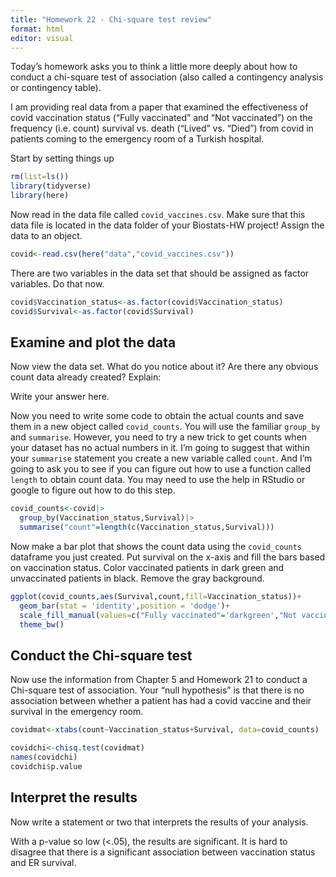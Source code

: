 ```yaml
---
title: "Homework 22 - Chi-square test review"
format: html
editor: visual
---
```


Today's homework asks you to think a little more deeply about how to conduct a chi-square test of association (also called a contingency analysis or contingency table).

I am providing real data from a paper that examined the effectiveness of covid vaccination status ("Fully vaccinated" and "Not vaccinated") on the frequency (i.e. count) survival vs. death ("Lived" vs. "Died") from covid in patients coming to the emergency room of a Turkish hospital.

Start by setting things up

```r
rm(list=ls())
library(tidyverse)
library(here)
```

Now read in the data file called `covid_vaccines.csv`. Make sure that this data file is located in the data folder of your Biostats-HW project! Assign the data to an object.

```r
covid<-read.csv(here("data","covid_vaccines.csv"))
```

There are two variables in the data set that should be assigned as factor variables. Do that now.

```r
covid$Vaccination_status<-as.factor(covid$Vaccination_status)
covid$Survival<-as.factor(covid$Survival)
```

## Examine and plot the data

Now view the data set. What do you notice about it? Are there any obvious count data already created? Explain:

Write your answer here.

Now you need to write some code to obtain the actual counts and save them in a new object called `covid_counts`. You will use the familiar `group_by` and `summarise`. However, you need to try a new trick to get counts when your dataset has no actual numbers in it. I'm going to suggest that within your `summarise` statement you create a new variable called `count`. And I'm going to ask you to see if you can figure out how to use a function called `length` to obtain count data. You may need to use the help in RStudio or google to figure out how to do this step.

```r
covid_counts<-covid|>
  group_by(Vaccination_status,Survival)|>
  summarise("count"=length(c(Vaccination_status,Survival)))
```

Now make a bar plot that shows the count data using the `covid_counts` dataframe you just created. Put survival on the x-axis and fill the bars based on vaccination status. Color vaccinated patients in dark green and unvaccinated patients in black. Remove the gray background.

```r
ggplot(covid_counts,aes(Survival,count,fill=Vaccination_status))+
  geom_bar(stat = 'identity',position = 'dodge')+
  scale_fill_manual(values=c("Fully vaccinated"='darkgreen',"Not vaccinated"='black'))+
  theme_bw()
```

## Conduct the Chi-square test

Now use the information from Chapter 5 and Homework 21 to conduct a Chi-square test of association. Your "null hypothesis" is that there is no association between whether a patient has had a covid vaccine and their survival in the emergency room.

```r
covidmat<-xtabs(count~Vaccination_status+Survival, data=covid_counts)
```

```r
covidchi<-chisq.test(covidmat)
names(covidchi)
covidchi$p.value
```

## Interpret the results

Now write a statement or two that interprets the results of your analysis.

With a p-value so low (\<.05), the results are significant. It is hard to disagree that there is a significant association between vaccination status and ER survival.
